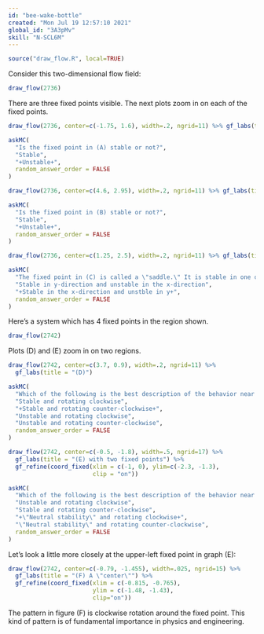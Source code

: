 ```yaml
---
id: "bee-wake-bottle"
created: "Mon Jul 19 12:57:10 2021"
global_id: "3A3pMv"
skill: "N-SCL6M"
---
```


```r
source("draw_flow.R", local=TRUE)
```

Consider this two-dimensional flow field:

```r
draw_flow(2736)
```

There are three fixed points visible. The next plots zoom in on each of the fixed points.

```r
draw_flow(2736, center=c(-1.75, 1.6), width=.2, ngrid=11) %>% gf_labs(title = "(A)")
```

```r
askMC(
  "Is the fixed point in (A) stable or not?",
  "Stable",
  "+Unstable+",
  random_answer_order = FALSE
)
```

```r
draw_flow(2736, center=c(4.6, 2.95), width=.2, ngrid=11) %>% gf_labs(title = "(B)")
```

```r
askMC(
  "Is the fixed point in (B) stable or not?",
  "Stable",
  "+Unstable+",
  random_answer_order = FALSE
)
```

```r
draw_flow(2736, center=c(1.25, 2.5), width=.2, ngrid=11) %>% gf_labs(title = "(C)")
```

```r
askMC(
  "The fixed point in (C) is called a \"saddle.\" It is stable in one direction and unstable in another. Which of these is correct?",
  "Stable in y-direction and unstable in the x-direction",
  "+Stable in the x-direction and unstble in y+",
  random_answer_order = FALSE
)
```

Here's a system which has 4 fixed points in the region shown.

```r
draw_flow(2742)
```
Plots (D) and (E) zoom in on two regions.

```r
draw_flow(2742, center=c(3.7, 0.9), width=.2, ngrid=11) %>%
  gf_labs(title = "(D)")
```

```r
askMC(
  "Which of the following is the best description of the behavior near the fixed point in (D)?",
  "Stable and rotating clockwise",
  "+Stable and rotating counter-clockwise+",
  "Unstable and rotating clockwise",
  "Unstable and rotating counter-clockwise",
  random_answer_order = FALSE
)
```


```r
draw_flow(2742, center=c(-0.5, -1.8), width=.5, ngrid=17) %>%
  gf_labs(title = "(E) with two fixed points") %>%
  gf_refine(coord_fixed(xlim = c(-1, 0), ylim=c(-2.3, -1.3), 
                        clip = "on"))
```

```r
askMC(
  "Which of the following is the best description of the behavior near the upper left fixed point in (E)? (Neutal stability means neither stable nor unstable; the trajectory just orbits around the fixed point.)",
  "Unstable and rotating clockwise",
  "Stable and rotating counter-clockwise",
  "+\"Neutral stability\" and rotating clockwise+",
  "\"Neutral stability\" and rotating counter-clockwise",
  random_answer_order = FALSE
)
```

Let's look a little more closely at the upper-left fixed point in graph (E):

```r
draw_flow(2742, center=c(-0.79, -1.455), width=.025, ngrid=15) %>%
  gf_labs(title = "(F) A \"center\"") %>%
  gf_refine(coord_fixed(xlim = c(-0.815, -0.765), 
                        ylim = c(-1.48, -1.43),
                        clip="on"))

```

The pattern in figure (F) is clockwise rotation around the fixed point. This kind of pattern is of fundamental importance in physics and engineering.

